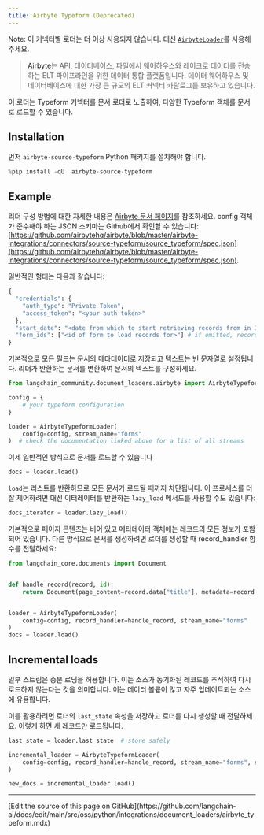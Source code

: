 ```yaml
---
title: Airbyte Typeform (Deprecated)
---
```


Note: 이 커넥터별 로더는 더 이상 사용되지 않습니다. 대신 [`AirbyteLoader`](/oss/python/integrations/document_loaders/airbyte)를 사용해 주세요.

>[Airbyte](https://github.com/airbytehq/airbyte)는 API, 데이터베이스, 파일에서 웨어하우스와 레이크로 데이터를 전송하는 ELT 파이프라인을 위한 데이터 통합 플랫폼입니다. 데이터 웨어하우스 및 데이터베이스에 대한 가장 큰 규모의 ELT 커넥터 카탈로그를 보유하고 있습니다.

이 로더는 Typeform 커넥터를 문서 로더로 노출하여, 다양한 Typeform 객체를 문서로 로드할 수 있습니다.

## Installation

먼저 `airbyte-source-typeform` Python 패키지를 설치해야 합니다.

```python
%pip install -qU  airbyte-source-typeform
```

## Example

리더 구성 방법에 대한 자세한 내용은 [Airbyte 문서 페이지](https://docs.airbyte.com/integrations/sources/typeform/)를 참조하세요.
config 객체가 준수해야 하는 JSON 스키마는 Github에서 확인할 수 있습니다: [https://github.com/airbytehq/airbyte/blob/master/airbyte-integrations/connectors/source-typeform/source_typeform/spec.json](https://github.com/airbytehq/airbyte/blob/master/airbyte-integrations/connectors/source-typeform/source_typeform/spec.json).

일반적인 형태는 다음과 같습니다:

```python
{
  "credentials": {
    "auth_type": "Private Token",
    "access_token": "<your auth token>"
  },
  "start_date": "<date from which to start retrieving records from in ISO format, e.g. 2020-10-20T00:00:00Z>",
  "form_ids": ["<id of form to load records for>"] # if omitted, records from all forms will be loaded
}
```

기본적으로 모든 필드는 문서의 메타데이터로 저장되고 텍스트는 빈 문자열로 설정됩니다. 리더가 반환하는 문서를 변환하여 문서의 텍스트를 구성하세요.

```python
from langchain_community.document_loaders.airbyte import AirbyteTypeformLoader

config = {
    # your typeform configuration
}

loader = AirbyteTypeformLoader(
    config=config, stream_name="forms"
)  # check the documentation linked above for a list of all streams
```

이제 일반적인 방식으로 문서를 로드할 수 있습니다

```python
docs = loader.load()
```

`load`는 리스트를 반환하므로 모든 문서가 로드될 때까지 차단됩니다. 이 프로세스를 더 잘 제어하려면 대신 이터레이터를 반환하는 `lazy_load` 메서드를 사용할 수도 있습니다:

```python
docs_iterator = loader.lazy_load()
```

기본적으로 페이지 콘텐츠는 비어 있고 메타데이터 객체에는 레코드의 모든 정보가 포함되어 있습니다. 다른 방식으로 문서를 생성하려면 로더를 생성할 때 record_handler 함수를 전달하세요:

```python
from langchain_core.documents import Document


def handle_record(record, id):
    return Document(page_content=record.data["title"], metadata=record.data)


loader = AirbyteTypeformLoader(
    config=config, record_handler=handle_record, stream_name="forms"
)
docs = loader.load()
```

## Incremental loads

일부 스트림은 증분 로딩을 허용합니다. 이는 소스가 동기화된 레코드를 추적하여 다시 로드하지 않는다는 것을 의미합니다. 이는 데이터 볼륨이 많고 자주 업데이트되는 소스에 유용합니다.

이를 활용하려면 로더의 `last_state` 속성을 저장하고 로더를 다시 생성할 때 전달하세요. 이렇게 하면 새 레코드만 로드됩니다.

```python
last_state = loader.last_state  # store safely

incremental_loader = AirbyteTypeformLoader(
    config=config, record_handler=handle_record, stream_name="forms", state=last_state
)

new_docs = incremental_loader.load()
```

---

<Callout icon="pen-to-square" iconType="regular">
  [Edit the source of this page on GitHub](https://github.com/langchain-ai/docs/edit/main/src/oss/python/integrations/document_loaders/airbyte_typeform.mdx)
</Callout>
